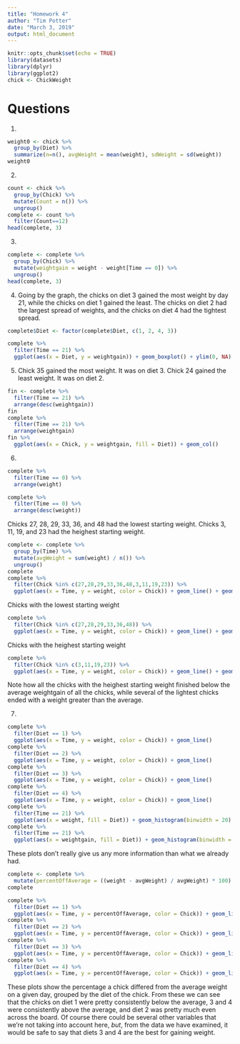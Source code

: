 ```yaml
---
title: "Homework 4"
author: "Tim Potter"
date: "March 3, 2019"
output: html_document
---
```


```r
knitr::opts_chunk$set(echo = TRUE)
library(datasets)
library(dplyr)
library(ggplot2)
chick <- ChickWeight
```

# Questions

1)

```r
weight0 <- chick %>%
  group_by(Diet) %>%
  summarize(n=n(), avgWeight = mean(weight), sdWeight = sd(weight))
weight0
```


2)

```r
count <- chick %>%
  group_by(Chick) %>%
  mutate(Count = n()) %>%
  ungroup()
complete <- count %>%
  filter(Count==12)
head(complete, 3)
```

3)

```r
complete <- complete %>%
  group_by(Chick) %>%
  mutate(weightgain = weight - weight[Time == 0]) %>%
  ungroup()
head(complete, 3)
```

4)
Going by the graph, the chicks on diet 3 gained the most weight by day 21, while the chicks on diet 1 gained the least. The chicks on diet 2 had the largest spread of weights, and the chicks on diet 4 had the tightest spread.
```r
complete$Diet <- factor(complete$Diet, c(1, 2, 4, 3))

complete %>%
  filter(Time == 21) %>%
  ggplot(aes(x = Diet, y = weightgain)) + geom_boxplot() + ylim(0, NA)

```

5)
Chick 35 gained the most weight. It was on diet 3. 
Chick 24 gained the least weight. It was on diet 2.
```r
fin <- complete %>%
  filter(Time == 21) %>%
  arrange(desc(weightgain))
fin
complete %>%
  filter(Time == 21) %>%
  arrange(weightgain)
fin %>%
  ggplot(aes(x = Chick, y = weightgain, fill = Diet)) + geom_col()
```

6)
```r
complete %>%
  filter(Time == 0) %>%
  arrange(weight)

complete %>%
  filter(Time == 0) %>%
  arrange(desc(weight))
```
Chicks 27, 28, 29, 33, 36, and 48 had the lowest starting weight.
Chicks 3, 11, 19, and 23 had the heighest starting weight.
```r
complete <- complete %>%
  group_by(Time) %>%
  mutate(avgWeight = sum(weight) / n()) %>%
  ungroup()
complete
complete %>%
  filter(Chick %in% c(27,28,29,33,36,48,3,11,19,23)) %>%
  ggplot(aes(x = Time, y = weight, color = Chick)) + geom_line() + geom_smooth(aes(x = Time, y = avgWeight), show.legend = TRUE)
```

Chicks with the lowest starting weight
```r
complete %>%
  filter(Chick %in% c(27,28,29,33,36,48)) %>%
  ggplot(aes(x = Time, y = weight, color = Chick)) + geom_line() + geom_smooth(aes(x = Time, y = avgWeight), show.legend = TRUE)
```

Chicks with the heighest starting weight
```r
complete %>%
  filter(Chick %in% c(3,11,19,23)) %>%
  ggplot(aes(x = Time, y = weight, color = Chick)) + geom_line() + geom_smooth(aes(x = Time, y = avgWeight), show.legend = TRUE)
```

Note how all the chicks with the heighest starting weight finished below the average weightgain of all the chicks, while several of the lightest chicks ended with a weight greater than the average.

7)
```r
complete %>%
  filter(Diet == 1) %>%
  ggplot(aes(x = Time, y = weight, color = Chick)) + geom_line()
complete %>%
  filter(Diet == 2) %>%
  ggplot(aes(x = Time, y = weight, color = Chick)) + geom_line()
complete %>%
  filter(Diet == 3) %>%
  ggplot(aes(x = Time, y = weight, color = Chick)) + geom_line()
complete %>%
  filter(Diet == 4) %>%
  ggplot(aes(x = Time, y = weight, color = Chick)) + geom_line()
complete %>%
  filter(Time == 21) %>%
  ggplot(aes(x = weight, fill = Diet)) + geom_histogram(binwidth = 20)
complete %>%
  filter(Time == 21) %>%
  ggplot(aes(x = weightgain, fill = Diet)) + geom_histogram(binwidth = 20)
```

These plots don't really give us any more information than what we already had.

```r
complete <- complete %>%
  mutate(percentOffAverage = ((weight - avgWeight) / avgWeight) * 100)
complete

complete %>%
  filter(Diet == 1) %>%
  ggplot(aes(x = Time, y = percentOffAverage, color = Chick)) + geom_line() + ylim(-100,100)
complete %>%
  filter(Diet == 2) %>%
  ggplot(aes(x = Time, y = percentOffAverage, color = Chick)) + geom_line() + ylim(-100,100)
complete %>%
  filter(Diet == 3) %>%
  ggplot(aes(x = Time, y = percentOffAverage, color = Chick)) + geom_line() + ylim(-100,100)
complete %>%
  filter(Diet == 4) %>%
  ggplot(aes(x = Time, y = percentOffAverage, color = Chick)) + geom_line() + ylim(-100,100)
```

These plots show the percentage a chick differed from the average weight on a given day, grouped by the diet of the chick. From these we can see that the chicks on diet 1 were pretty consistently below the average, 3 and 4 were consistently above the average, and diet 2 was pretty much even across the board. Of course there could be several other variables that we're not taking into account here, *but*, from the data we have examined, it would be safe to say that diets 3 and 4 are the best for gaining weight.